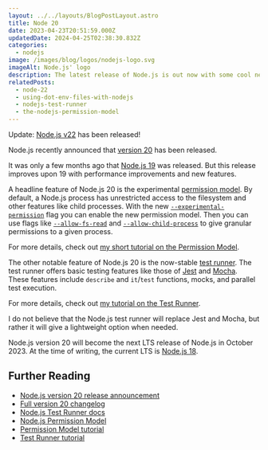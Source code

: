 ```yaml
---
layout: ../../layouts/BlogPostLayout.astro
title: Node 20
date: 2023-04-23T20:51:59.000Z
updatedDate: 2024-04-25T02:38:30.832Z
categories:
  - nodejs
image: /images/blog/logos/nodejs-logo.svg
imageAlt: Node.js' logo
description: The latest release of Node.js is out now with some cool new features.
relatedPosts:
  - node-22
  - using-dot-env-files-with-nodejs
  - nodejs-test-runner
  - the-nodejs-permission-model
---
```

Update: [Node.js v22](../node-22/) has been released!

Node.js recently announced that [version 20](https://nodejs.org/en/blog/announcements/v20-release-announce) has been released.

It was only a few months ago that [Node.js 19](../node-19/) was released. But this
release improves upon 19 with performance improvements and new features.

A headline feature of Node.js 20 is the experimental [permission model](https://nodejs.org/api/permissions.html#permission-model).
By default, a Node.js process has unrestricted access to the filesystem and other
features like child processes. With the new
[`--experimental-permission`](https://nodejs.org/api/cli.html#--experimental-permission)
flag you can enable the new permission model.
Then you can use flags like
[`--allow-fs-read`](https://nodejs.org/api/cli.html#--allow-fs-read) and
[`--allow-child-process`](https://nodejs.org/api/cli.html#--allow-child-process)
to give granular permissions to a given process.

For more details, check out [my short tutorial on the Permission Model](../the-nodejs-permission-model/).

<RandomSupport />

The other notable feature of Node.js 20 is the now-stable [test runner](https://nodejs.org/api/test.html).
The test runner offers basic testing features like those of [Jest](https://jestjs.io/)
and [Mocha](https://mochajs.org/). These features include `describe` and `it`/`test`
functions, mocks, and parallel test execution.

For more details, check out [my tutorial on the Test Runner](../nodejs-test-runner/).

I do not believe that the Node.js test runner will replace Jest and Mocha, but rather
it will give a lightweight option when needed.

Node.js version 20 will become the next LTS release of Node.js in October 2023.
At the time of writing, the current LTS is [Node.js 18](https://nodejs.org/en/download).

## Further Reading

- [Node.js version 20 release announcement](https://nodejs.org/en/blog/announcements/v20-release-announce)
- [Full version 20 changelog](https://github.com/nodejs/node/releases/tag/v20.0.0)
- [Node.js Test Runner docs](https://nodejs.org/api/test.html)
- [Node.js Permission Model](https://nodejs.org/api/permissions.html#permission-model)
- [Permission Model tutorial](../the-nodejs-permission-model/)
- [Test Runner tutorial](../nodejs-test-runner/)
